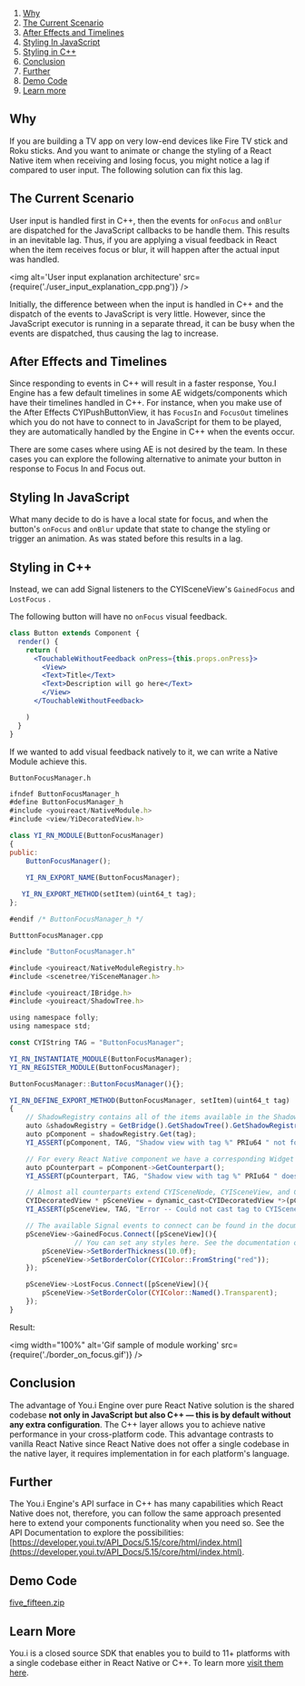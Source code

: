 

1. [Why](#Why)
2. [The Current Scenario](#current_scenario)
3. [After Effects and Timelines](#affect_effects)
4. [Styling In JavaScript](#styling_in_js)
5. [Styling in C++](#styling_in_cpp)
6. [Conclusion](#conclusion)
7. [Further](#further)
8. [Demo Code](#demo_code)
9. [Learn more](#learn_more)


<h2 id="Why">Why</h2>

If you are building a TV app on very low-end devices like Fire TV stick and Roku sticks. And you want to animate or change the styling of a React Native item when receiving and losing focus, you might notice a lag if compared to user input. The following solution can fix this lag.

<h2 id="current_scenario">The Current Scenario</h2>

User input is handled first in C++, then the events for `onFocus` and `onBlur` are dispatched for the JavaScript callbacks to be handle them. This results in an inevitable lag. Thus, if you are applying a visual feedback in React when the item receives focus or blur, it will happen after the actual input was handled. 

<img alt='User input explanation architecture' src={require('./user_input_explanation_cpp.png')} />

Initially, the difference between when the input is handled in C++ and the dispatch of the events to JavaScript is very little. However, since the JavaScript executor is running in a separate thread, it can be busy when the events are dispatched, thus causing the lag to increase. 

<h2 id="affect_effects">After Effects and Timelines</h2>

Since responding to events in C++ will result in a faster response, You.I Engine has a few default timelines in some AE widgets/components which have their timelines handled in C++. For instance, when you make use of the After Effects CYIPushButtonView, it has `FocusIn` and `FocusOut` timelines which you do not have to connect to in JavaScript for them to be played, they are automatically handled  by the Engine in C++ when the events occur. 

There are some cases where using AE is not desired by the team. In these cases you can explore the following alternative to animate your button in response to Focus In and Focus out. 

 

<h2 id="styling_in_js">Styling In JavaScript</h2>

What many decide to do is have a local state for focus, and when the button's `onFocus` and `onBlur` update that state to change the styling or trigger an animation. As was stated before this results in a lag. 

<h2 id="styling_in_cpp">Styling in C++</h2>

Instead, we can add Signal listeners to the CYISceneView's `GainedFocus` and `LostFocus` .

The following button will have no `onFocus` visual feedback.

```jsx
class Button extends Component {
  render() {
    return (
      <TouchableWithoutFeedback onPress={this.props.onPress}>
        <View>
        <Text>Title</Text>
        <Text>Description will go here</Text>
        </View>
      </TouchableWithoutFeedback>

    )
  }
}
```

If we wanted to add visual feedback natively to it, we can write a Native Module achieve this.

`ButtonFocusManager.h` 

```jsx
ifndef ButtonFocusManager_h
#define ButtonFocusManager_h
#include <youireact/NativeModule.h>
#include <view/YiDecoratedView.h>

class YI_RN_MODULE(ButtonFocusManager)
{
public:
    ButtonFocusManager();
    
    YI_RN_EXPORT_NAME(ButtonFocusManager);

   YI_RN_EXPORT_METHOD(setItem)(uint64_t tag);
};

#endif /* ButtonFocusManager_h */
```

`ButttonFocusManager.cpp`

```jsx
#include "ButtonFocusManager.h"

#include <youireact/NativeModuleRegistry.h>
#include <scenetree/YiSceneManager.h>

#include <youireact/IBridge.h>
#include <youireact/ShadowTree.h>

using namespace folly;
using namespace std;

const CYIString TAG = "ButtonFocusManager";

YI_RN_INSTANTIATE_MODULE(ButtonFocusManager);
YI_RN_REGISTER_MODULE(ButtonFocusManager);

ButtonFocusManager::ButtonFocusManager(){};

YI_RN_DEFINE_EXPORT_METHOD(ButtonFocusManager, setItem)(uint64_t tag)
{
    // ShadowRegistry contains all of the items available in the ShadowTree (similar to the virtual DOM).
    auto &shadowRegistry = GetBridge().GetShadowTree().GetShadowRegistry();
    auto pComponent = shadowRegistry.Get(tag);
    YI_ASSERT(pComponent, TAG, "Shadow view with tag %" PRIu64 " not found in ShadowRegistry.", tag);

    // For every React Native component we have a corresponding Widget (counterpart) in the Engine. 
    auto pCounterpart = pComponent->GetCounterpart();
    YI_ASSERT(pCounterpart, TAG, "Shadow view with tag %" PRIu64 " doesn't have a counterpart.", tag);

    // Almost all counterparts extend CYISceneNode, CYISceneView, and CYIDecoratedView, for styling get the CYIDecoratedView. (You can get more types like CYIPushButtonView if your item corresponds to one)
    CYIDecoratedView * pSceneView = dynamic_cast<CYIDecoratedView *>(pCounterpart);
    YI_ASSERT(pSceneView, TAG, "Error -- Could not cast tag to CYISceneView, tag: %" PRIu64 "", tag);

    // The available Signal events to connect can be found in the documentation: https://developer.youi.tv/API_Docs/5.15/core/html/classCYISceneView.html#a930ea87ae241ad890fc04234f5ae2d64
    pSceneView->GainedFocus.Connect([pSceneView](){
				// You can set any styles here. See the documentation of CYIDecoratedView.
        pSceneView->SetBorderThickness(10.0f);
        pSceneView->SetBorderColor(CYIColor::FromString("red"));
    });

    pSceneView->LostFocus.Connect([pSceneView](){
        pSceneView->SetBorderColor(CYIColor::Named().Transparent);
    });
}
```

Result:

<img width="100%" alt='Gif sample of module working' src={require('./border_on_focus.gif')} />

<h2 id="conclusion">Conclusion</h2>

The advantage of You.i Engine over pure React Native solution is the shared codebase **not only in JavaScript but also C++ — this is by default without any extra configuration**. The C++ layer allows you to achieve native performance in your cross-platform code. This advantage contrasts to vanilla React Native since React Native does not offer a single codebase in the native layer, it requires implementation in for each platform's language.

<h2 id="further">Further</h2>

The You.i Engine's API surface in C++ has many capabilities which React Native does not, therefore, you can follow the same approach presented here to extend your components functionality when you need so. See the API Documentation to explore the possibilities: [https://developer.youi.tv/API_Docs/5.15/core/html/index.html](https://developer.youi.tv/API_Docs/5.15/core/html/index.html).

<h2 id="demo_code">Demo Code</h2>

[five_fifteen.zip](https://s3-us-west-2.amazonaws.com/secure.notion-static.com/9d4f5a0e-ee8f-406f-9397-537d4ba8df2f/five_fifteen.zip)

<h2 id="learn_more">Learn More</h2>

You.i is a closed source SDK that enables you to build to 11+ platforms with a single codebase either in React Native or C++. To learn more [visit them here](https://www.youi.tv/).
